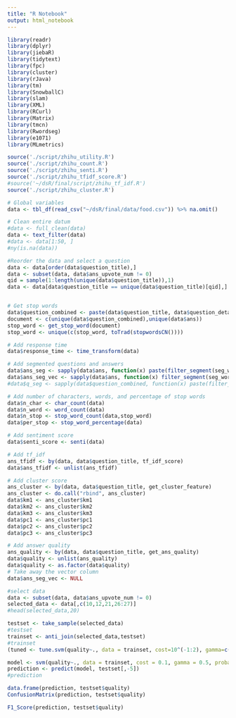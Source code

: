 ---
title: "R Notebook"
output: html_notebook
---

```{r}
library(readr)
library(dplyr)
library(jiebaR)
library(tidytext)
library(fpc)
library(cluster)
library(rJava)
library(tm)
library(SnowballC)
library(slam)
library(XML)
library(RCurl)
library(Matrix)
library(tmcn)
library(Rwordseg)
library(e1071)
library(MLmetrics)
```

```{r}
source('./script/zhihu_utility.R')
source('./script/zhihu_count.R')
source('./script/zhihu_senti.R')
source('./script/zhihu_tfidf_score.R')
#source('~/dsR/final/script/zhihu_tf_idf.R')
source('./script/zhihu_cluster.R')
```


```{r}
# Global variables
data <- tbl_df(read_csv("~/dsR/final/data/food.csv")) %>% na.omit()

```

```{r}
# Clean entire datum
#data <- full_clean(data)
data <- text_filter(data)
#data <- data[1:50, ]
#ny(is.na(data))

#Reorder the data and select a question
data <- data[order(data$question_title),]
data <- subset(data, data$ans_upvote_num != 0)
qid = sample(1:length(unique(data$question_title)),1)
data <- data[data$question_title == unique(data$question_title)[qid],]


# Get stop words
data$question_combined <- paste(data$question_title, data$question_detail)
document <- c(unique(data$question_combined),unique(data$ans))
stop_word <- get_stop_word(document)
stop_word <- unique(c(stop_word, toTrad(stopwordsCN())))

# Add response time
data$response_time <- time_transform(data)

# Add segmented questions and answers
data$ans_seg <- sapply(data$ans, function(x) paste(filter_segment(seg_worker[x], stop_word), collapse = ' '))
data$ans_seg_vec <- sapply(data$ans, function(x) filter_segment(seg_worker[x], stop_word))
#data$q_seg <- sapply(data$question_combined, function(x) paste(filter_segment(seg_worker[x], stop_word), collapse = ' '))

# Add number of characters, words, and percentage of stop words
data$n_char <- char_count(data)
data$n_word <- word_count(data)
data$n_stop <- stop_word_count(data,stop_word)
data$per_stop <- stop_word_percentage(data)

# Add sentiment score
data$senti_score <- senti(data)
```

```{r}
# Add tf_idf
ans_tfidf <- by(data, data$question_title, tf_idf_score)
data$ans_tfidf <- unlist(ans_tfidf)

# Add cluster score
ans_cluster <- by(data, data$question_title, get_cluster_feature)
ans_cluster <- do.call("rbind", ans_cluster)
data$km1 <- ans_cluster$km1
data$km2 <- ans_cluster$km2
data$km3 <- ans_cluster$km3
data$pc1 <- ans_cluster$pc1
data$pc2 <- ans_cluster$pc2
data$pc3 <- ans_cluster$pc3
```


```{r}
# Add answer quality 
ans_quality <- by(data, data$question_title, get_ans_quality)
data$quality <- unlist(ans_quality)
data$quality <- as.factor(data$quality)
# Take away the vector column
data$ans_seg_vec <- NULL

```

```{r}
#select data
data <- subset(data, data$ans_upvote_num != 0)
selected_data <- data[,c(10,12,21,26:27)]
#head(selected_data,20)
```

```{r}
testset <- take_sample(selected_data)
#testset
trainset <- anti_join(selected_data,testset)
#trainset
(tuned <- tune.svm(quality~., data = trainset, cost=10^(-1:2), gamma=c(.5,1,2), probability = TRUE))
```

```{r}
model <- svm(quality~., data = trainset, cost = 0.1, gamma = 0.5, probability = TRUE)
prediction <- predict(model, testset[,-5])
#prediction
```

```{r}
data.frame(prediction, testset$quality)
ConfusionMatrix(prediction, testset$quality)
```

```{r}
F1_Score(prediction, testset$quality)
```
